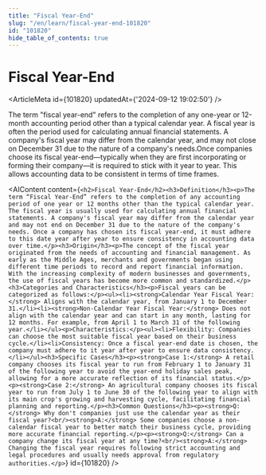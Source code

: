 ```yaml
---
title: "Fiscal Year-End"
slug: "/en/learn/fiscal-year-end-101820"
id: "101820"
hide_table_of_contents: true
---
```



# Fiscal Year-End

<ArticleMeta id={101820} updatedAt={'2024-09-12 19:02:50'} />
<div className='border-solid border-b border-t-0 my-4 border-[var(--ifm-color-gray-300)]' />

The term "fiscal year-end" refers to the completion of any one-year or 12-month accounting period other than a typical calendar year. A fiscal year is often the period used for calculating annual financial statements. A company's fiscal year may differ from the calendar year, and may not close on December 31 due to the nature of a company's needs.Once companies choose its fiscal year-end—typically when they are first incorporating or forming their company—it is required to stick with it year to year. This allows accounting data to be consistent in terms of time frames.

<AIContent content={`<h2>Fiscal Year-End</h2><h3>Definition</h3><p>The term “Fiscal Year-End” refers to the completion of any accounting period of one year or 12 months other than the typical calendar year. The fiscal year is usually used for calculating annual financial statements. A company's fiscal year may differ from the calendar year and may not end on December 31 due to the nature of the company's needs. Once a company has chosen its fiscal year-end, it must adhere to this date year after year to ensure consistency in accounting data over time.</p><h3>Origin</h3><p>The concept of the fiscal year originated from the needs of accounting and financial management. As early as the Middle Ages, merchants and governments began using different time periods to record and report financial information. With the increasing complexity of modern businesses and governments, the use of fiscal years has become more common and standardized.</p><h3>Categories and Characteristics</h3><p>Fiscal years can be categorized as follows:</p><ul><li><strong>Calendar Year Fiscal Year:</strong> Aligns with the calendar year, from January 1 to December 31.</li><li><strong>Non-Calendar Year Fiscal Year:</strong> Does not align with the calendar year and can start in any month, lasting for 12 months. For example, from April 1 to March 31 of the following year.</li></ul><p>Characteristics:</p><ul><li>Flexibility: Companies can choose the most suitable fiscal year based on their business cycle.</li><li>Consistency: Once a fiscal year-end date is chosen, the company must adhere to it year after year to ensure data consistency.</li></ul><h3>Specific Cases</h3><p><strong>Case 1:</strong> A retail company chooses its fiscal year to run from February 1 to January 31 of the following year to avoid the year-end holiday sales peak, allowing for a more accurate reflection of its financial status.</p><p><strong>Case 2:</strong> An agricultural company chooses its fiscal year to run from July 1 to June 30 of the following year to align with its main crop's growing and harvesting cycle, facilitating financial planning and reporting.</p><h3>Common Questions</h3><p><strong>Q:</strong> Why don't companies just use the calendar year as their fiscal year?<br/><strong>A:</strong> Some companies choose a non-calendar fiscal year to better match their business cycle, providing more accurate financial reporting.</p><p><strong>Q:</strong> Can a company change its fiscal year at any time?<br/><strong>A:</strong> Changing the fiscal year requires following strict accounting and legal procedures and usually needs approval from regulatory authorities.</p>`} id={101820} />
